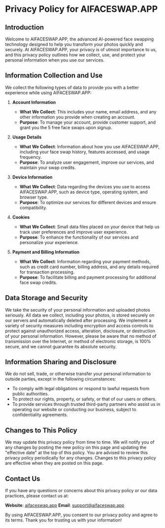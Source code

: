 # Privacy Policy for AIFACESWAP.APP

## Introduction

Welcome to AIFACESWAP.APP, the advanced AI-powered face swapping technology designed to help you transform your photos quickly and securely. At AIFACESWAP.APP, your privacy is of utmost importance to us, and this privacy policy outlines how we collect, use, and protect your personal information when you use our services.

## Information Collection and Use

We collect the following types of data to provide you with a better experience while using AIFACESWAP.APP:

1. **Account Information**

   - **What We Collect**: This includes your name, email address, and any other information you provide when creating an account.
   - **Purpose**: To manage your account, provide customer support, and grant you the 5 free face swaps upon signup.

2. **Usage Details**

   - **What We Collect**: Information about how you use AIFACESWAP.APP, including your face swap history, features accessed, and usage frequency.
   - **Purpose**: To analyze user engagement, improve our services, and maintain your swap credits.

3. **Device Information**

   - **What We Collect**: Data regarding the devices you use to access AIFACESWAP.APP, such as device type, operating system, and browser type.
   - **Purpose**: To optimize our services for different devices and ensure compatibility.

4. **Cookies**

   - **What We Collect**: Small data files placed on your device that help us track user preferences and improve user experience.
   - **Purpose**: To enhance the functionality of our services and personalize your experience.

5. **Payment and Billing Information**
   - **What We Collect**: Information regarding your payment methods, such as credit card number, billing address, and any details required for transaction processing.
   - **Purpose**: To facilitate billing and payment processing for additional face swap credits.

## Data Storage and Security

We take the security of your personal information and uploaded photos seriously. All data we collect, including your photos, is stored securely on our servers and automatically deleted after processing. We implement a variety of security measures including encryption and access controls to protect against unauthorized access, alteration, disclosure, or destruction of your personal information. However, please be aware that no method of transmission over the Internet, or method of electronic storage, is 100% secure, and we cannot guarantee its absolute security.

## Information Sharing and Disclosure

We do not sell, trade, or otherwise transfer your personal information to outside parties, except in the following circumstances:

- To comply with legal obligations or respond to lawful requests from public authorities.
- To protect our rights, property, or safety, or that of our users or others.
- To provide services through trusted third-party partners who assist us in operating our website or conducting our business, subject to confidentiality agreements.

## Changes to This Policy

We may update this privacy policy from time to time. We will notify you of any changes by posting the new policy on this page and updating the "effective date" at the top of this policy. You are advised to review this privacy policy periodically for any changes. Changes to this privacy policy are effective when they are posted on this page.

## Contact Us

If you have any questions or concerns about this privacy policy or our data practices, please contact us at:

**Website**: [aifaceswap.app](https://aifaceswap.app)
**Email**: [support@aifaceswap.app](mailto:support@aifaceswap.app)

By using AIFACESWAP.APP, you consent to our privacy policy and agree to its terms. Thank you for trusting us with your information!
